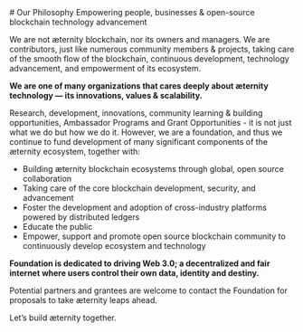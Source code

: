 <div class="prose">
# Our Philosophy
Empowering people, businesses & open-source blockchain technology advancement

We are not æternity blockchain, nor its owners and managers.
We are contributors, just like numerous community members & projects, taking care of the smooth flow of the blockchain, continuous development, technology advancement, and empowerment of its ecosystem.

**We are one of many organizations that cares deeply about æternity technology — its innovations, values & scalability.**

Research, development, innovations, community learning & building opportunities,
Ambassador Programs and Grant Opportunities - it is not just what we do but how we do it.
However, we are a foundation, and thus we continue to fund development of many significant
components of the æternity ecosystem, together with:
* Building æternity blockchain ecosystems through global, open source collaboration
* Taking care of the core blockchain development, security, and advancement
* Foster the development and adoption of cross-industry platforms powered by distributed ledgers
* Educate the public
* Empower, support and promote open source blockchain community to continuously develop ecosystem and technology

**Foundation is dedicated to driving Web 3.0; a decentralized and fair internet where users control their own data, identity and destiny.**

Potential partners and grantees are welcome to contact the Foundation for proposals to take æternity leaps ahead.

Let’s build æternity together.
</div>
